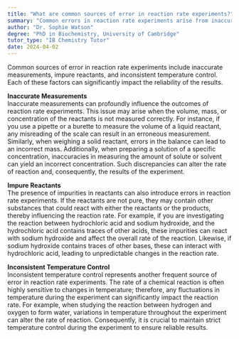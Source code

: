 ```yaml
---
title: "What are common sources of error in reaction rate experiments?"
summary: "Common errors in reaction rate experiments arise from inaccurate measurements, impure reactants, and inconsistent temperature control, which can significantly affect the reliability of the results."
author: "Dr. Sophie Watson"
degree: "PhD in Biochemistry, University of Cambridge"
tutor_type: "IB Chemistry Tutor"
date: 2024-04-02
---
```


Common sources of error in reaction rate experiments include inaccurate measurements, impure reactants, and inconsistent temperature control. Each of these factors can significantly impact the reliability of the results.

**Inaccurate Measurements**  
Inaccurate measurements can profoundly influence the outcomes of reaction rate experiments. This issue may arise when the volume, mass, or concentration of the reactants is not measured correctly. For instance, if you use a pipette or a burette to measure the volume of a liquid reactant, any misreading of the scale can result in an erroneous measurement. Similarly, when weighing a solid reactant, errors in the balance can lead to an incorrect mass. Additionally, when preparing a solution of a specific concentration, inaccuracies in measuring the amount of solute or solvent can yield an incorrect concentration. Such discrepancies can alter the rate of reaction and, consequently, the results of the experiment.

**Impure Reactants**  
The presence of impurities in reactants can also introduce errors in reaction rate experiments. If the reactants are not pure, they may contain other substances that could react with either the reactants or the products, thereby influencing the reaction rate. For example, if you are investigating the reaction between hydrochloric acid and sodium hydroxide, and the hydrochloric acid contains traces of other acids, these impurities can react with sodium hydroxide and affect the overall rate of the reaction. Likewise, if sodium hydroxide contains traces of other bases, these can interact with hydrochloric acid, leading to unpredictable changes in the reaction rate.

**Inconsistent Temperature Control**  
Inconsistent temperature control represents another frequent source of error in reaction rate experiments. The rate of a chemical reaction is often highly sensitive to changes in temperature; therefore, any fluctuations in temperature during the experiment can significantly impact the reaction rate. For example, when studying the reaction between hydrogen and oxygen to form water, variations in temperature throughout the experiment can alter the rate of reaction. Consequently, it is crucial to maintain strict temperature control during the experiment to ensure reliable results.
    